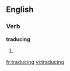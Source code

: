 
==English==

===Verb===
'''traducing'''

# {{present participle of|[[traduce]]}}

[[fr:traducing]]
[[vi:traducing]]